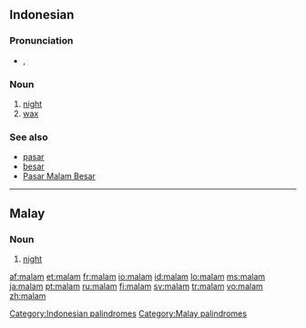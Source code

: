 ==Indonesian==

===Pronunciation===
* {{IPA|/ˈmalam/|lang=id}}, {{X-SAMPA|/"malam/}}

===Noun===
{{infl|id|noun}}

# [[night]]
# [[wax]]

===See also===
* [[pasar]]
* [[besar]]
* [[w:Pasar Malam Besar|Pasar Malam Besar]]

[[Category:Indonesian palindromes]]

----

==Malay==

===Noun===
{{infl|ms|noun}}

# [[night]]

[[Category:Malay palindromes]]

[[af:malam]]
[[et:malam]]
[[fr:malam]]
[[io:malam]]
[[id:malam]]
[[lo:malam]]
[[ms:malam]]
[[ja:malam]]
[[pt:malam]]
[[ru:malam]]
[[fi:malam]]
[[sv:malam]]
[[tr:malam]]
[[vo:malam]]
[[zh:malam]]